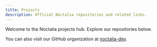 ```yaml
---
title: Projects
description: Official Noctalia repositories and related links.
---
```



Welcome to the Noctalia projects hub. Explore our repositories below.

<RepoGrid org="noctalia-dev" />

You can also visit our GitHub organization at [noctalia-dev](https://github.com/noctalia-dev).


